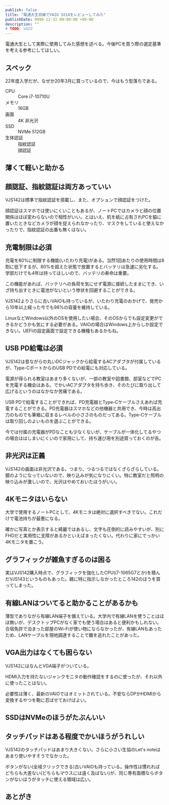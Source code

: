 ```yaml
---
publish: false
title: "電通大生目線でVAIO SX14をレビューしてみた"
publishDate: 9999-12-31 00:00:00 +09:00
description: ""
# TODO: VAIO
---
```


電通大生として実際に使用してみた感想を述べる。今後PCを買う際の選定基準を考える参考にしてほしい。

## スペック

22年度入学だが、なぜか20年3月に買っているので、今はもう型落ちである。

<dl class="inline">
    <dt>CPU</dt><dd>Core i7-10710U</dd>
    <dt>メモリ</dt><dd>16GB</dd>
    <dt>画面</dt><dd>4K 非光沢</dd>
    <dt>SSD</dt><dd>NVMe 512GB</dd>
    <dt>生体認証</dt><dd>指紋認証</dd><dd>顔認証</dd>
</dl>

## 薄くて軽いと助かる



## 顔認証、指紋認証は両方あっていい

VJS142は標準で指紋認証を搭載し、また、オプションで顔認証をつけた。

顔認証はスマホでは使いにくいこともあるが、ノートPCではカメラと顔の位置関係はほぼ変わらないので相性がいい。とはいえ、机を紙に占有されPCを脇に置いたときなどカメラが顔を捉えられなかったり、マスクをしていると使えなかったりで、指紋認証の出番も無くはない。

## 充電制限は必須

充電を80%に制限する機能(いたわり充電)がある。当然1回あたりの使用時間は8割に低下するが、80%を超えた状態で放置するとバッテリは急速に劣化する。学部だけでも4年は持ってほしいので、バッテリの寿命は重要。

この機能があれば、バッテリへの負荷を気にせず電源に接続したままにでき、いざ持ち出すときに電池がないという惨状を回避することができる。

VJS142よりさらに古いVAIOも持っているが、いたわり充電のおかげで、発売から10年以上経った今でも98%の容量を維持している。

<Tweet id="1774023572731879428" />

LinuxなどWindows以外のOSを使用したい場合、そのOSからでも設定変更ができるかどうかも気にする必要がある。VAIOの場合はWindows上からしか設定できない。UEFIの設定画面で設定できる機種もあるかもね。

## USB PD給電は必須

VJS142は昔ながらの丸いDCジャックから給電するACアダプタが付属しているが、Type-CポートからのUSB PDでの給電にも対応している。

電源が得られる教室はあまり多くないが、一部の教室や図書館、部室などでPCを充電する機会はある。でかいACアダプタを持ち歩き、そのたびに取り出して広げるというのはなかなか苦痛である。

USB PDで給電することができれば、PD充電器とType-Cケーブルさえあれば充電することができる。PD充電器はスマホなどの他機器と共用でき、今時は高出力のものでも筆箱に収まるレベルの小ささのものだってある。Type-Cケーブルは取り回しのよいものを選ぶことができる。

今では付属の充電器がPDなことも少なくないが、ケーブルが一体化してるやつの場合ははしまいにくいので家用にして、持ち運び用を別途買っておくのが吉。

## 非光沢は正義

VJS142の画面は非光沢である。つまり、つるつるではなくざらざらしている。鏡のようになっていないので、映り込みが気になりにくい。特に教室だと照明の映り込みが激しいので、光沢はやめておいたほうがいい。

## 4Kモニタはいらない

大学で使用するノートPCとして、4Kモニタは絶対に選択すべきでない。これだけで電池持ちが最悪になる。

確かに写真とか表示すると綺麗ではあるし、文字も圧倒的に読みやすいが、別にFHDだと実用性に支障があるかといえばまったくない。代わりに家にでっかい4Kモニタを置こう。

## グラフィックが雑魚すぎるのは困る

実はVJS142購入時点で、グラフィックを強化したCPU(i7-1065G7とか)を積んだVJS143というものもあった。親に特に指示しなかったところ142のほうを買ってしまった。

## 有線LANはついてると助かることがあるかも

薄型でありながら有線LAN端子を備えている。大学内で有線LANを使うことはほぼ無いが、デスクトップPCがなく家でも使う場合はあると便利かもしれない。合宿免許で泊まった部屋のWi-Fiが使い物にならなかったが、有線LANもあったため、LANケーブルを現地調達することで難を逃れたことがあった。

<Tweet id="1569188929752154112" />
<Tweet id="1569234489133629440" />
<Tweet id="1569952929318313984" />

## VGA出力はなくても困らない

VJS142にはなんとVGA端子がついている。

HDMI入力を持たないジャンクモニタの動作確認をするのに使ったが、それ以外に使ったことはない。

必要性は薄く、最新のVAIOではオミットされている。不安ならDPかHDMIから変換するやつを鞄に忍ばせておけばよい。

## SSDはNVMeのほうがたぶんいい

## タッチパッドはある程度でかいほうがうれしい

VJS142のタッチパッドはあまり大きくない。さらに小さい生協のLet's noteはあまり使いやすそうでなかった。

ボタンがない(全域クリックできる)古いVAIOも持っている。操作性は慣れればどちらも大差ない(どちらもマウスには遠く及ばない)が、同じ専有面積ならボタンがないほうがタッチに使える領域は広い。

## あとがき